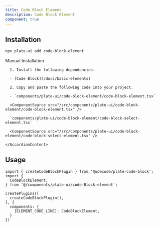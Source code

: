 ```yaml
---
title: Code Block Element
description: Code Block Element
component: true
---
```


[//]: # (<ComponentExample src="/src/components/examples/PlaygroundDemo.tsx">)
[//]: # (  <PlaygroundDemo />)
[//]: # (</ComponentExample>)

## Installation

```bash
npx plate-ui add code-block-element
```

<Accordion type="single" collapsible>
  <AccordionItem value="manual-installation">
    <AccordionTrigger>Manual Installation</AccordionTrigger>
    <AccordionContent>

      1. Install the following dependencies:

      - [Code Block](/docs/basic-elements)

      2. Copy and paste the following code into your project.

      - `components/plate-ui/code-block-element/code-block-element.tsx`

      <ComponentSource src="/src/components/plate-ui/code-block-element/code-block-element.tsx" />

      `components/plate-ui/code-block-element/code-block-select-element.tsx`

      <ComponentSource src="/src/components/plate-ui/code-block-element/code-block-select-element.tsx" />

    </AccordionContent>

  </AccordionItem>
</Accordion>

## Usage


```tsx
import { createCodeBlockPlugin } from '@udecode/plate-code-block';
import {
  CodeBlockElement,
} from '@/components/plate-ui/code-Block-element';
```

```tsx
createPlugins([
  createCodeBlockPlugin(),
], {
  components: {
    [ELEMENT_CODE_LINE]: CodeBlockElement,
  }
})
```